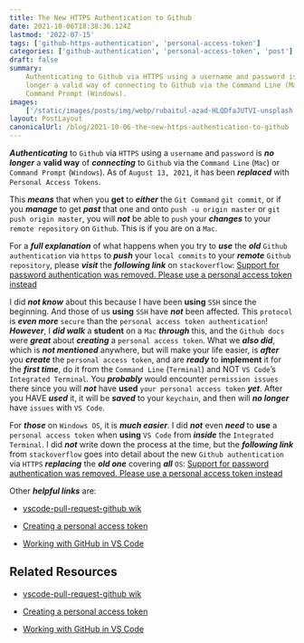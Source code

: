 ```yaml
---
title: The New HTTPS Authentication to Github
date: 2021-10-06T18:38:36.124Z
lastmod: '2022-07-15'
tags: ['github-https-authentication', 'personal-access-token']
categories: ['github-authentication', 'personal-access-token', 'post']
draft: false
summary:
    Authenticating to Github via HTTPS using a username and password is no
    longer a valid way of connecting to Github via the Command Line (Mac) or
    Command Prompt (Windows).
images:
    ['/static/images/posts/img/webp/rubaitul-azad-HLQDfaJUTVI-unsplash.webp']
layout: PostLayout
canonicalUrl: /blog/2021-10-06-the-new-https-authentication-to-github
---
```


<Unsplash
	src="/static/images/posts/img/webp/rubaitul-azad-HLQDfaJUTVI-unsplash.webp"
	author="Rubaitul Azad"
	alt="The New HTTPS Authentication to Github"
	srcUrl="https://unsplash.com/photos/HLQDfaJUTVI"
	authorUrl="https://unsplash.com/@rubaitulazad"
/>

**_Authenticating_** to `Github` via `HTTPS` using a `username` and `password`
is **_no longer_** a **valid way** of **_connecting_** to `Github` via the
`Command Line` (`Mac`) or `Command Prompt` (`Windows`). As of `August 13, 2021`,
it has been **_replaced_** with `Personal Access Tokens`.

This **_means_** that when you **get** to **_either_** the `Git Command`
`git commit`, or if you **_manage_** to get **_past_** that one and onto
`push -u origin master` or `git push origin master`, you will **_not_** be able
to `push` your **_changes_** to your `remote repository` on `Github`. This is if
you are on a `Mac`.

For a **_full explanation_** of what happens when you try to **_use_** the
**_old_** `Github authentication` via `https` to **_push_** your `local commits`
to your **_remote_** `Github repository`, please **_visit_** the **_following
link_** on `stackoverflow`:
[Support for password authentication was removed. Please use a personal access token instead](https://stackoverflow.com/questions/68775869/support-for-password-authentication-was-removed-please-use-a-personal-access-to)

I did **_not know_** about this because I have been **using** `SSH` since the
beginning. And those of us **using** `SSH` have **_not_** been affected. This
`protocol` is **_even more_** `secure` than the
`personal access token authentication`! **_However_**, I **_did walk_** a
**student** on a `Mac` **_through_** this, and the `Github docs` were
**_great_** about **_creating_** a `personal access token`. What we **_also
did_**, which is **_not mentioned_** anywhere, but will make your life easier,
is **_after_** you **_create_** the `personal access token`, and are **_ready_**
to **implement** it for the **_first time_**, do it from the `Command Line`
(`Terminal`) and NOT `VS Code`’s `Integrated Terminal`. You **_probably_** would
encounter `permission issues` there since you will **_not_** have **used**
`your personal access token` **_yet_**. After you HAVE **_used_** it, it will be
**_saved_** to your `keychain`, and then will **_no longer_** have `issues` with
`VS Code`.

For **_those_** on `Windows OS`, it is **_much easier_**. I did **_not_** even
**_need_** to **use** a `personal access token` when **using** `VS Code` from
**_inside_** the `Integrated Terminal`. I did **_not_** write down the process
at the time, but the **_following link_** from `stackoverflow` goes into detail
about the new `Github authentication` via `HTTPS` **_replacing_** the **_old
one_** covering **_all_** `OS`:
[Support for password authentication was removed. Please use a personal access token instead](https://stackoverflow.com/questions/68775869/support-for-password-authentication-was-removed-please-use-a-personal-access-to)

Other **_helpful links_** are:

-   [vscode-pull-request-github wik](https://github.com/microsoft/vscode-pull-request-github/wiki#personal-access-token-authentication)

-   [Creating a personal access token](https://docs.github.com/en/authentication/keeping-your-account-and-data-secure/creating-a-personal-access-token)

-   [Working with GitHub in VS Code](https://code.visualstudio.com/docs/editor/github)

## Related Resources

-   [vscode-pull-request-github wik](https://github.com/microsoft/vscode-pull-request-github/wiki#personal-access-token-authentication)

-   [Creating a personal access token](https://docs.github.com/en/authentication/keeping-your-account-and-data-secure/creating-a-personal-access-token)

-   [Working with GitHub in VS Code](https://code.visualstudio.com/docs/editor/github)
